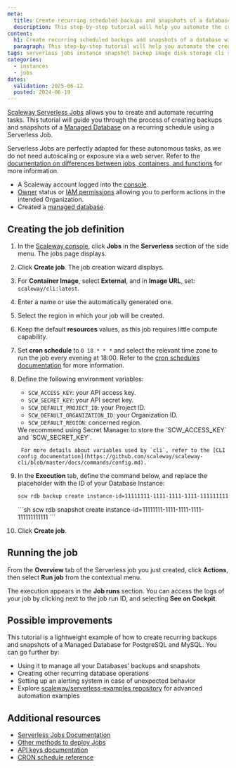 ```yaml
---
meta:
  title: Create recurring scheduled backups and snapshots of a database with Serverless Jobs and the Scaleway CLI
  description: This step-by-step tutorial will help you automate the creation and scheduling of backups and snapshots of your database using Serverless Jobs and the Scaleway CLI
content:
  h1: Create recurring scheduled backups and snapshots of a database with Serverless Jobs and the Scaleway CLI
  paragraph: This step-by-step tutorial will help you automate the creation and scheduling of backups and snapshots of your database using Serverless Jobs and the Scaleway CLI
tags: serverless jobs instance snapshot backup image disk storage cli schedule cron recurring
categories:
  - instances
  - jobs
dates:
  validation: 2025-06-12
  posted: 2024-06-19
---
```

[Scaleway Serverless Jobs](/serverless-jobs/quickstart/) allows you to create and automate recurring tasks. This tutorial will guide you through the process of creating backups and snapshots of a [Managed Database](/managed-databases-for-postgresql-and-mysql/quickstart/) on a recurring schedule using a Serverless Job.

Serverless Jobs are perfectly adapted for these autonomous tasks, as we do not need autoscaling or exposure via a web server. Refer to the [documentation on differences between jobs, containers, and functions](/serverless-jobs/reference-content/difference-jobs-functions-containers/) for more information.

<Macro id="requirements" />

- A Scaleway account logged into the [console](https://console.scaleway.com).
- [Owner](/iam/concepts/#owner) status or [IAM permissions](/iam/concepts/#permission) allowing you to perform actions in the intended Organization.
- Created a [managed database](/classic-hosting/how-to/create-postgresql-database/).

## Creating the job definition

1. In the [Scaleway console](https://console.scaleway.com), click **Jobs** in the **Serverless** section of the side menu. The jobs page displays.

2. Click **Create job**. The job creation wizard displays.

3. For **Container Image**, select **External**, and in **Image URL**, set: `scaleway/cli:latest`.

4. Enter a name or use the automatically generated one.

5. Select the region in which your job will be created.

6. Keep the default **resources** values, as this job requires little compute capability.

7. Set **cron schedule** to `0 18 * * *` and select the relevant time zone to run the job every evening at 18:00. Refer to the [cron schedules documentation](/serverless-jobs/reference-content/cron-schedules/) for more information.

8. Define the following environment variables:
    - `SCW_ACCESS_KEY`: your API access key.
    - `SCW_SECRET_KEY`: your API secret key.
    - `SCW_DEFAULT_PROJECT_ID`: your Project ID.
    - `SCW_DEFAULT_ORGANIZATION_ID`: your Organization ID.
    - `SCW_DEFAULT_REGION`: concerned region.

    <Message type="note">
        We recommend using Secret Manager to store the `SCW_ACCESS_KEY` and `SCW_SECRET_KEY`.
    </Message>

        For more details about variables used by `cli`, refer to the [CLI config documentation](https://github.com/scaleway/scaleway-cli/blob/master/docs/commands/config.md).

9. In the **Execution** tab, define the command below, and replace the placeholder with the ID of your Database Instance:
    <Tabs>
    <TabsTab label="Backup">
    ```sh
    scw rdb backup create instance-id=11111111-1111-1111-1111-111111111111
    ```
    </TabsTab>
    <TabsTab label="Snapshot">
    ```sh
    scw rdb snapshot create instance-id=11111111-1111-1111-1111-111111111111
    ```
    </TabsTab>
    </Tabs>
10. Click **Create job**.

## Running the job

From the **Overview** tab of the Serverless job you just created, click **Actions**, then select **Run job** from the contextual menu.

The execution appears in the **Job runs** section. You can access the logs of your job by clicking <Icon name="more" /> next to the job run ID, and selecting **See on Cockpit**.

## Possible improvements

This tutorial is a lightweight example of how to create recurring backups and snapshots of a Managed Database for PostgreSQL and MySQL. You can go further by:
- Using it to manage all your Databases' backups and snapshots
- Creating other recurring database operations
- Setting up an alerting system in case of unexpected behavior
- Explore [scaleway/serverless-examples repository](https://github.com/scaleway/serverless-examples) for advanced automation examples

## Additional resources

- [Serverless Jobs Documentation](/serverless-jobs/how-to/create-job/)
- [Other methods to deploy Jobs](/serverless-jobs/reference-content/deploy-job/)
- [API keys documentation](/iam/how-to/create-api-keys/)
- [CRON schedule reference](/serverless-jobs/reference-content/cron-schedules/)
